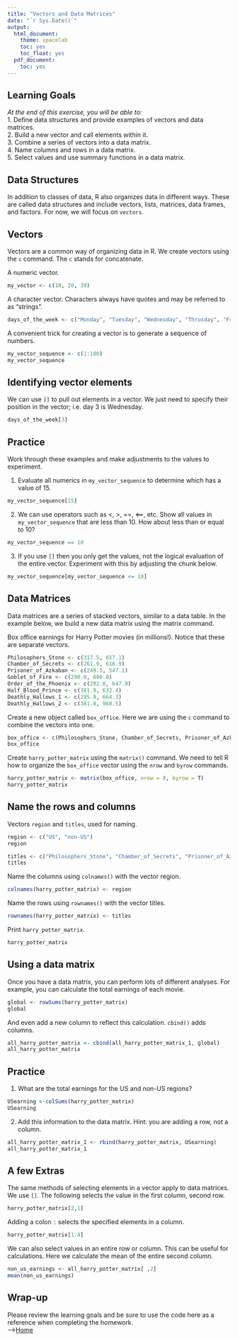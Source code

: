 ```yaml
---
title: "Vectors and Data Matrices"
date: "`r Sys.Date()`"
output:
  html_document:
    theme: spacelab
    toc: yes
    toc_float: yes
  pdf_document:
    toc: yes
---
```


## Learning Goals
*At the end of this exercise, you will be able to:*    
1. Define data structures and provide examples of vectors and data matrices.  
2. Build a new vector and call elements within it.  
3. Combine a series of vectors into a data matrix.  
4. Name columns and rows in a data matrix.  
5. Select values and use summary functions in a data matrix.  

## Data Structures
In addition to classes of data, R also organizes data in different ways. These are called data structures and include vectors, lists, matrices, data frames, and factors. For now, we will focus on `vectors`.  

## Vectors
Vectors are a common way of organizing data in R.  We create vectors using the `c` command. The `c` stands for concatenate.  

A numeric vector.
```r
my_vector <- c(10, 20, 30)
```

A character vector. Characters always have quotes and may be referred to as "strings".
```r
days_of_the_week <- c("Monday", "Tuesday", "Wednesday", "Thrusday", "Friday", "Saturday", "Sunday")
```

A convenient trick for creating a vector is to generate a sequence of numbers.
```r
my_vector_sequence <- c(1:100)
my_vector_sequence
```

## Identifying vector elements
We can use `[]` to pull out elements in a vector. We just need to specify their position in the vector; i.e. day 3 is Wednesday.
```r
days_of_the_week[3]
```

## Practice
Work through these examples and make adjustments to the values to experiment.

1. Evaluate all numerics in `my_vector_sequence` to determine which has a value of 15.  
```r
my_vector_sequence[15]
```

2. We can use operators such as <, >, ==, <==, etc. Show all values in `my_vector_sequence` that are less than 10.  How about less than or equal to 10?  
```r
my_vector_sequence == 10
```

3. If you use `[]` then you only get the values, not the logical evaluation of the entire vector. Experiment with this by adjusting the chunk below.    
```r
my_vector_sequence[my_vector_sequence <= 10]
```

## Data Matrices
Data matrices are a series of stacked vectors, similar to a data table. In the example below, we build a new data matrix using the matrix command.  

Box office earnings for Harry Potter movies (in millions!). Notice that these are separate vectors.  
```r
Philosophers_Stone <- c(317.5, 657.1)
Chamber_of_Secrets <- c(261.9, 616.9)
Prisoner_of_Azkaban <- c(249.5, 547.1)
Goblet_of_Fire <- c(290.0, 606.8)
Order_of_the_Phoenix <- c(292.0, 647.8)
Half_Blood_Prince <- c(301.9, 632.4)
Deathly_Hallows_1 <- c(295.9, 664.3)
Deathly_Hallows_2 <- c(381.0, 960.5)
```

Create a new object called `box_office`. Here we are using the `c` command to combine the vectors into one.
```r
box_office <- c(Philosophers_Stone, Chamber_of_Secrets, Prisoner_of_Azkaban, Goblet_of_Fire, Order_of_the_Phoenix, Half_Blood_Prince, Deathly_Hallows_1, Deathly_Hallows_2)
box_office
```

Create `harry_potter_matrix` using the `matrix()` command. We need to tell R how to organize the `box_office` vector using the `nrow` and `byrow` commands.
```r
harry_potter_matrix <- matrix(box_office, nrow = 8, byrow = T)
harry_potter_matrix
```
## Name the rows and columns
Vectors `region` and `titles`, used for naming.
```r
region <- c("US", "non-US")
region
```

```r
titles <- c("Philosophers_Stone", "Chamber_of_Secrets", "Prisoner_of_Azkaban", "Goblet_of_Fire", "Order_of_the_Phoenix", "Half_Blood_Prince", "Deathly_Hallows_1", "Deathly_Hallows_2")
titles
```

Name the columns using `colnames()` with the vector region.
```r
colnames(harry_potter_matrix) <- region
```

Name the rows using `rownames()` with the vector titles.
```r
rownames(harry_potter_matrix) <- titles
```

Print `harry_potter_matrix`.
```r
harry_potter_matrix
```

## Using a data matrix
Once you have a data matrix, you can perform lots of different analyses. For example, you can calculate the total earnings of each movie.
```r
global <- rowSums(harry_potter_matrix)
global
```

And even add a new column to reflect this calculation. `cbind()` adds columns.
```r
all_harry_potter_matrix <- cbind(all_harry_potter_matrix_1, global)
all_harry_potter_matrix
```

## Practice
1. What are the total earnings for the US and non-US regions?  
```r
USearning <-colSums(harry_potter_matrix)
USearning
```

2. Add this information to the data matrix. Hint: you are adding a row, not a column.  
```r
all_harry_potter_matrix_1 <- rbind(harry_potter_matrix, USearning)
all_harry_potter_matrix_1
```

## A few Extras
The same methods of selecting elements in a vector apply to data matrices. We use `[]`. The following selects the value in the first column, second row.
```r
harry_potter_matrix[2,1]
```

Adding a colon `:` selects the specified elements in a column.  
```r
harry_potter_matrix[1:4]
```

We can also select values in an entire row or column. This can be useful for calculations. Here we calculate the mean of the entire second column. 
```r
non_us_earnings <- all_harry_potter_matrix[ ,2]
mean(non_us_earnings)
```

## Wrap-up
Please review the learning goals and be sure to use the code here as a reference when completing the homework.  
-->[Home](https://jmledford3115.github.io/datascibiol/)